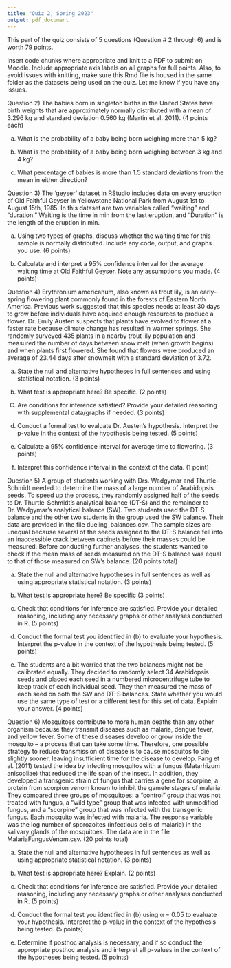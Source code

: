 ---
title: "Quiz 2, Spring 2023"
output: pdf_document
---

This part of the quiz consists of 5 questions (Question # 2 through 6) and is worth 79 points.

Insert code chunks where appropriate and knit to a PDF to submit on Moodle. Include appropriate axis labels on all graphs for full points. Also, to avoid issues with knitting, make sure this Rmd file is housed in the same folder as the datasets being used on the quiz. Let me know if you have any issues.



################################################

Question 2) The babies born in singleton births in the United States have birth weights that are approximately normally distributed with a mean of 3.296 kg and standard deviation 0.560 kg (Martin et al. 2011). (4 points each)

a) What is the probability of a baby being born weighing more than 5 kg?


b) What is the probability of a baby being born weighing between 3 kg and 4 kg?


c) What percentage of babies is more than 1.5 standard deviations from the mean in either direction?






################################################

Question 3) The ‘geyser’ dataset in RStudio includes data on every eruption of Old Faithful Geyser in Yellowstone National Park from August 1st to August 15th, 1985. In this dataset are two variables called “waiting” and “duration.” Waiting is the time in min from the last eruption, and “Duration” is the length of the eruption in min.

a) Using two types of graphs, discuss whether the waiting time for this sample is normally distributed. Include any code, output, and graphs you use. (6 points)



b) Calculate and interpret a 95% confidence interval for the average waiting time at Old Faithful Geyser. Note any assumptions you made. (4 points)





################################################

Question 4) Erythronium americanum, also known as trout lily, is an early-spring flowering plant commonly found in the forests of Eastern North America. Previous work suggested that this species needs at least 30 days to grow before individuals have acquired enough resources to produce a flower. Dr. Emily Austen suspects that plants have evolved to flower at a faster rate because climate change has resulted in warmer springs. She randomly surveyed 435 plants in a nearby trout lily population and measured the number of days between snow melt (when growth begins) and when plants first flowered. She found that flowers were produced an average of 23.44 days after snowmelt with a standard deviation of 3.72.
 
a) State the null and alternative hypotheses in full sentences and using statistical notation. (3 points)


b) What test is appropriate here? Be specific. (2 points)


C) Are conditions for inference satisfied? Provide your detailed reasoning with supplemental data/graphs if needed. (3 points)


d) Conduct a formal test to evaluate Dr. Austen’s hypothesis.  Interpret the p-value in the context of the hypothesis being tested. (5 points)


e) Calculate a 95% confidence interval for average time to flowering. (3 points)


f) Interpret this confidence interval in the context of the data. (1 point)





################################################

Question 5) A group of students working with Drs. Wadgymar and Thurtle-Schmidt needed to determine the mass of a large number of Arabidopsis seeds. To speed up the process, they randomly assigned half of the seeds to Dr. Thurtle-Schmidt’s analytical balance (DT-S) and the remainder to Dr. Wadgymar's analytical balance (SW). Two students used the DT-S balance and the other two students in the group used the SW balance. Their data are provided in the file dueling_balances.csv. The sample sizes are unequal because several of the seeds assigned to the DT-S balance fell into an inaccessible crack between cabinets before their masses could be measured. Before conducting further analyses, the students wanted to check if the mean mass of seeds measured on the DT-S balance was equal to that of those measured on SW’s balance. (20 points total)

a) State the null and alternative hypotheses in full sentences as well as using appropriate statistical notation. (3 points)


b) What test is appropriate here? Be specific (3 points)


c) Check that conditions for inference are satisfied. Provide your detailed reasoning, including any necessary graphs or other analyses conducted in R. (5 points)


d) Conduct the formal test you identified in (b) to evaluate your hypothesis. Interpret the p-value in the context of the hypothesis being tested. (5 points)


d) The students are a bit worried that the two balances might not be calibrated equally. They decided to randomly select 34 Arabidopsis seeds and placed each seed in a numbered microcentrifuge tube to keep track of each individual seed. They then measured the mass of each seed on both the SW and DT-S balances. State whether you would use the same type of test or a different test for this set of data. Explain your answer. (4 points)



################################################
Question 6) Mosquitoes contribute to more human deaths than any other organism because they transmit diseases such as malaria, dengue fever, and yellow fever. Some of these diseases develop or grow inside the mosquito – a process that can take some time. Therefore, one possible strategy to reduce transmission of disease is to cause mosquitos to die slightly sooner, leaving insufficient time for the disease to develop. Fang et al. (2011) tested the idea by infecting mosquitos with a fungus (Matarhizum anisopliae) that reduced the life span of the insect. In addition, they developed a transgenic strain of fungus that carries a gene for scorpine, a protein from scorpion venom known to inhibit the gamete stages of malaria. They compared three groups of mosquitoes: a “control” group that was not treated with fungus, a “wild type” group that was infected with unmodified fungus, and a “scorpine” group that was infected with the transgenic fungus. Each mosquito was infected with malaria. The response variable was the log number of sporozoites (infectious cells of malaria) in the salivary glands of the mosquitoes. The data are in the file MalariaFungusVenom.csv. (20 points total)


a) State the null and alternative hypotheses in full sentences as well as using appropriate statistical notation. (3 points)


b) What test is appropriate here? Explain. (2 points)


c) Check that conditions for inference are satisfied. Provide your detailed reasoning, including any necessary graphs or other analyses conducted in R. (5 points)


d) Conduct the formal test you identified in (b) using α = 0.05 to evaluate your hypothesis. Interpret the p-value in the context of the hypothesis being tested. (5 points)



e) Determine if posthoc analysis is necessary, and if so conduct the appropriate posthoc analysis and interpret all p-values in the context of the hypotheses being tested. (5 points)


